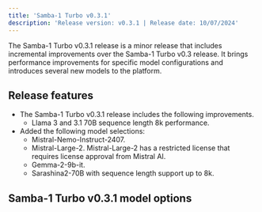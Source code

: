 ```yaml
---
title: 'Samba-1 Turbo v0.3.1'
description: 'Release version: v0.3.1 | Release date: 10/07/2024'
---
```


The Samba-1 Turbo v0.3.1 release is a minor release that includes incremental improvements over the Samba-1 Turbo v0.3 release. It brings performance improvements for specific model configurations and introduces several new models to the platform.

## Release features
- The Samba-1 Turbo v0.3.1 release includes the following improvements.
  - Llama 3 and 3.1 70B sequence length 8k performance.
- Added the following model selections:
  - Mistral-Nemo-Instruct-2407.
  - Mistral-Large-2.
    <Note>Mistral-Large-2 has a restricted license that requires license approval from Mistral AI.</Note>
  - Gemma-2-9b-it.
  - Sarashina2-70B with sequence length support up to 8k.
  

## Samba-1 Turbo v0.3.1 model options
